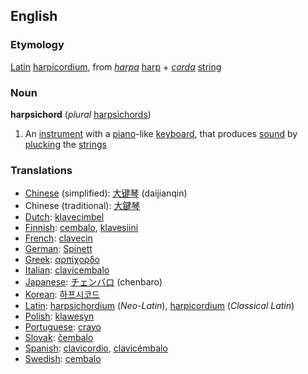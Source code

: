 ==English==

===Etymology===
[[Latin]] [[harpicordium]], from ''[[harpa]]'' [[harp]] + ''[[corda]]'' [[string]]

===Noun===
{{wikipedia}}
'''harpsichord''' (''plural'' [[harpsichords]])
# An [[instrument]] with a [[piano]]-like [[keyboard]], that produces [[sound]] by [[plucking]] the [[strings]]

===Translations===
*[[Chinese]] (simplified): [[大键琴]] (daijianqin)
*Chinese (traditional): [[大鍵琴]]
*[[Dutch]]: [[klavecimbel]]
*[[Finnish]]: [[cembalo]], [[klavesiini]]
*[[French]]: [[clavecin]]
*[[German]]: [[Spinett]]
*[[Greek]]: [[αρπίχορδο]]
*[[Italian]]: [[clavicembalo]]
*[[Japanese]]: [[チェンバロ]] (chenbaro)
*[[Korean]]: [[하프시코드]]
*[[Latin]]: [[harpsichordium]] (''Neo-Latin''), [[harpicordium]] (''Classical Latin'')
*[[Polish]]: [[klawesyn]]
*[[Portuguese]]: [[cravo]]
*[[Slovak]]: [[čembalo]]
*[[Spanish]]: [[clavicordio]], [[clavicémbalo]]
*[[Swedish]]: [[cembalo]]